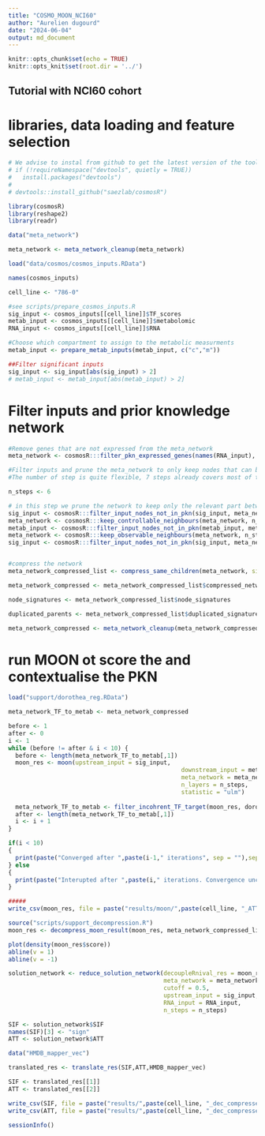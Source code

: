 ```yaml
---
title: "COSMO_MOON_NCI60"
author: "Aurelien dugourd"
date: "2024-06-04"
output: md_document
---
```


```r
knitr::opts_chunk$set(echo = TRUE)
knitr::opts_knit$set(root.dir = '../')
```

## Tutorial with NCI60 cohort

# libraries, data loading and feature selection

```r
# We advise to instal from github to get the latest version of the tool.
# if (!requireNamespace("devtools", quietly = TRUE))
#   install.packages("devtools")
# 
# devtools::install_github("saezlab/cosmosR")

library(cosmosR)
library(reshape2)
library(readr)

data("meta_network")

meta_network <- meta_network_cleanup(meta_network)

load("data/cosmos/cosmos_inputs.RData")

names(cosmos_inputs)

cell_line <- "786-0"

#see scripts/prepare_cosmos_inputs.R
sig_input <- cosmos_inputs[[cell_line]]$TF_scores
metab_input <- cosmos_inputs[[cell_line]]$metabolomic
RNA_input <- cosmos_inputs[[cell_line]]$RNA
```

```r
#Choose which compartment to assign to the metabolic measurments
metab_input <- prepare_metab_inputs(metab_input, c("c","m"))

##Filter significant inputs
sig_input <- sig_input[abs(sig_input) > 2]
# metab_input <- metab_input[abs(metab_input) > 2]
```

# Filter inputs and prior knowledge network

```r
#Remove genes that are not expressed from the meta_network
meta_network <- cosmosR:::filter_pkn_expressed_genes(names(RNA_input), meta_pkn = meta_network)

#Filter inputs and prune the meta_network to only keep nodes that can be found downstream of the inputs
#The number of step is quite flexible, 7 steps already covers most of the network

n_steps <- 6

# in this step we prune the network to keep only the relevant part between upstream and downstream nodes
sig_input <- cosmosR:::filter_input_nodes_not_in_pkn(sig_input, meta_network)
meta_network <- cosmosR:::keep_controllable_neighbours(meta_network, n_steps, names(sig_input))
metab_input <- cosmosR:::filter_input_nodes_not_in_pkn(metab_input, meta_network)
meta_network <- cosmosR:::keep_observable_neighbours(meta_network, n_steps, names(metab_input))
sig_input <- cosmosR:::filter_input_nodes_not_in_pkn(sig_input, meta_network)


#compress the network
meta_network_compressed_list <- compress_same_children(meta_network, sig_input = sig_input, metab_input = metab_input)

meta_network_compressed <- meta_network_compressed_list$compressed_network

node_signatures <- meta_network_compressed_list$node_signatures

duplicated_parents <- meta_network_compressed_list$duplicated_signatures

meta_network_compressed <- meta_network_cleanup(meta_network_compressed)
```

# run MOON ot score the and contextualise the PKN

```r
load("support/dorothea_reg.RData")

meta_network_TF_to_metab <- meta_network_compressed

before <- 1
after <- 0
i <- 1
while (before != after & i < 10) {
  before <- length(meta_network_TF_to_metab[,1])
  moon_res <- moon(upstream_input = sig_input, 
                                                 downstream_input = metab_input, 
                                                 meta_network = meta_network_TF_to_metab, 
                                                 n_layers = n_steps, 
                                                 statistic = "ulm") 
  
  meta_network_TF_to_metab <- filter_incohrent_TF_target(moon_res, dorothea_reg, meta_network_TF_to_metab, RNA_input)
  after <- length(meta_network_TF_to_metab[,1])
  i <- i + 1
}

if(i < 10)
{
  print(paste("Converged after ",paste(i-1," iterations", sep = ""),sep = ""))
} else
{
  print(paste("Interupted after ",paste(i," iterations. Convergence uncertain.", sep = ""),sep = ""))
}

#####
write_csv(moon_res, file = paste("results/moon/",paste(cell_line, "_ATT_decouplerino_full.csv",sep = ""), sep = ""))
```

```r
source("scripts/support_decompression.R")
moon_res <- decompress_moon_result(moon_res, meta_network_compressed_list, meta_network_TF_to_metab)

plot(density(moon_res$score))
abline(v = 1)
abline(v = -1)

solution_network <- reduce_solution_network(decoupleRnival_res = moon_res, 
                                            meta_network = meta_network,
                                            cutoff = 0.5, 
                                            upstream_input = sig_input, 
                                            RNA_input = RNA_input, 
                                            n_steps = n_steps)

SIF <- solution_network$SIF
names(SIF)[3] <- "sign"
ATT <- solution_network$ATT

data("HMDB_mapper_vec")

translated_res <- translate_res(SIF,ATT,HMDB_mapper_vec)

SIF <- translated_res[[1]]
ATT <- translated_res[[2]]

write_csv(SIF, file = paste("results/",paste(cell_line, "_dec_compressed_SIF.csv",sep = ""), sep = ""))
write_csv(ATT, file = paste("results/",paste(cell_line, "_dec_compressed_ATT.csv",sep = ""), sep = ""))
```

```r
sessionInfo()
```

